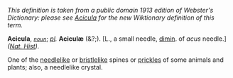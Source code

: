 ''This definition is taken from a public domain 1913 edition of Webster's Dictionary: please see [[Acicula]] for the new Wiktionary definition of this term.''

'''Acicula''', ''<code>[[noun (part of speech)|noun]]</code>''; ''[[pl (source)|pl]].'' '''Acicul&aelig;''' (&?;). [L., a small needle, [[dimin]]. of ''acus'' needle.] ''([[Nat. Hist (subject)|Nat. Hist]]).''

One of the [[needlelike]] or [[bristlelike]] spines or [[prickles]] of some animals and plants; also, a needlelike crystal.
